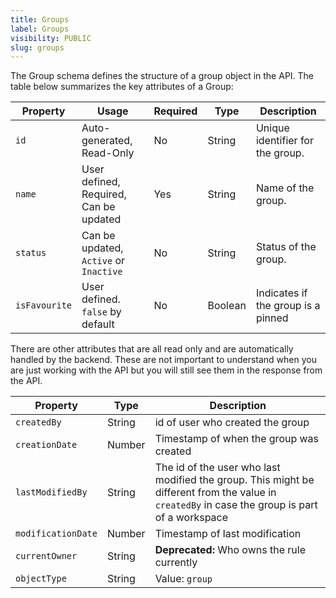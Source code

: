 ```yaml
---
title: Groups
label: Groups
visibility: PUBLIC
slug: groups
---
```


The Group schema defines the structure of a group object in the API. The table below summarizes the key attributes of a Group:

| **Property**  | **Usage**                              | **Required** | **Type** | **Description**                    |
| ------------- | -------------------------------------- | ------------ | -------- | ---------------------------------- |
| `id`          | Auto-generated, Read-Only              | No           | String   | Unique identifier for the group.   |
| `name`        | User defined, Required, Can be updated | Yes          | String   | Name of the group.                 |
| `status`      | Can be updated, `Active` or `Inactive` | No           | String   | Status of the group.               |
| `isFavourite` | User defined. `false` by default       | No           | Boolean  | Indicates if the group is a pinned |

There are other attributes that are all read only and are automatically handled by the backend. These are not important to understand when you are just working with the API but you will still see them in the response from the API.

| Property           | Type   | Description                                                                                                                                    |
| ------------------ | ------ | ---------------------------------------------------------------------------------------------------------------------------------------------- |
| `createdBy`        | String | id of user who created the group                                                                                                               |
| `creationDate`     | Number | Timestamp of when the group was created                                                                                                        |
| `lastModifiedBy`   | String | The id of the user who last modified the group. This might be different from the value in `createdBy` in case the group is part of a workspace |
| `modificationDate` | Number | Timestamp of last modification                                                                                                                 |
| `currentOwner`     | String | **Deprecated:** Who owns the rule currently                                                                                                    |
| `objectType`       | String | Value: `group`                                                                                                                                 |
